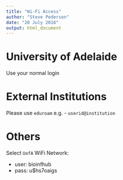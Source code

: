 ```yaml
---
title: "Wi-Fi Access"
author: "Steve Pederson"
date: "20 July 2016"
output: html_document
---
```


# University of Adelaide

Use your normal login

# External Institutions

Please use `eduroam` e.g. - `userid@institution`

# Others

Select `UofA` WiFi Network:

- user: bioinfhub
- pass: u$hs7oaigs

